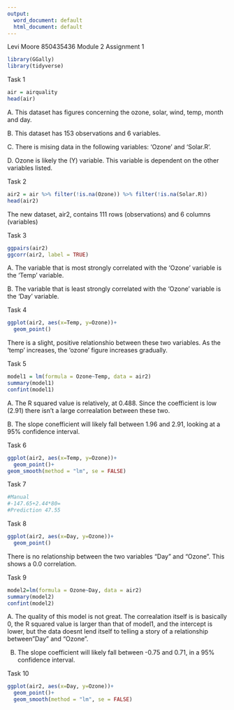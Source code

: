 ```yaml
---
output:
  word_document: default
  html_document: default
---
```

Levi Moore
850435436
Module 2 Assignment 1

```r
library(GGally)
library(tidyverse)

```


Task 1
```r
air = airquality
head(air)
```

A. This dataset has figures concerning the ozone, solar, wind, temp, month and day.

B. This dataset has 153 observations and 6 variables.

C. There is mising data in the following variables: 'Ozone' and 'Solar.R'.

D. Ozone is likely the (Y) variable.  This variable is dependent on the other variables listed.



Task 2
```r
air2 = air %>% filter(!is.na(Ozone)) %>% filter(!is.na(Solar.R))
head(air2)
```
The new dataset, air2, contains 111 rows (observations) and 6 columns (variables)



Task 3
```r
ggpairs(air2)
ggcorr(air2, label = TRUE)
```

A. The variable that is most strongly correlated with the 'Ozone' variable is the 'Temp' variable.

B. The variable that is least strongly correlated with the 'Ozone' variable is the 'Day' variable.


Task 4
```r
ggplot(air2, aes(x=Temp, y=Ozone))+
  geom_point()
```
There is a slight, positive relationshio between these two variables.  As the 'temp' increases, the 'ozone' figure increases gradually.

Task 5
```r
model1 = lm(formula = Ozone~Temp, data = air2)
summary(model1)
confint(model1)
```

A. The R squared value is relatively, at 0.488.  Since the coefficient is low (2.91) there isn't a large correalation between these two.

B. The slope conefficient will likely fall between 1.96 and 2.91, looking at a 95% confidence interval.

Task 6
```r
ggplot(air2, aes(x=Temp, y=Ozone))+
  geom_point()+
geom_smooth(method = "lm", se = FALSE)
```


Task 7
```r
#Manual
#-147.65+2.44*80=
#Prediction 47.55

```


Task 8
```r
ggplot(air2, aes(x=Day, y=Ozone))+
  geom_point()
```
There is no relationship between the two variables "Day" and "Ozone".  This shows a 0.0 correlation.

Task 9
```r
model2=lm(formula = Ozone~Day, data = air2)
summary(model2)
confint(model2)
```

A. The quality of this model is not great.  The correalation itself is is basically 0, the R squared value is larger than that of model1, and the intercept is lower, but the data doesnt lend itself to telling a story of a relationship between"Day" and "Ozone".

B.  The slope coefficient will likely fall between -0.75 and 0.71, in a 95% confidence interval.

Task 10
```r
ggplot(air2, aes(x=Day, y=Ozone))+
  geom_point()+
  geom_smooth(method = "lm", se = FALSE)
```

